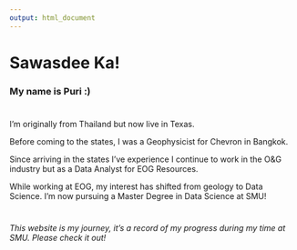 ```yaml
---
output: html_document
---
```


# Sawasdee Ka!
### My name is Puri :)


#
I'm originally from Thailand but now live in Texas.

Before coming to the states, I was a Geophysicist for Chevron in Bangkok.

Since arriving in the states I've experience I continue to work in the O&G industry but as a Data Analyst for EOG Resources.

While working at EOG, my interest has shifted from geology to Data Science.  I'm now pursuing a Master Degree in Data Science at SMU!



#
*This website is my journey, it's a record of my progress during my time at SMU.  Please check it out!*